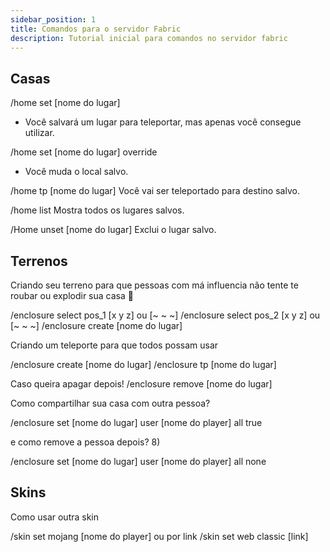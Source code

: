 ```yaml
---
sidebar_position: 1
title: Comandos para o servidor Fabric
description: Tutorial inicial para comandos no servidor fabric
---
```


## Casas

/home set [nome do lugar]
- Você salvará um lugar para teleportar, mas apenas você consegue utilizar.

/home set [nome do lugar] override 
- Você muda o local salvo.

/home tp [nome do lugar]
Você vai ser teleportado para destino salvo. 

/home list
Mostra todos os lugares salvos.

/Home unset [nome do lugar]
Exclui o lugar salvo.

## Terrenos


Criando seu terreno para que pessoas com má influencia não tente te roubar ou explodir sua casa 🙂

/enclosure select pos_1 [x y z] ou [\~ \~ \~]
/enclosure select pos_2 [x y z] ou [\~ \~ \~]
/enclosure create [nome do lugar]


Criando um teleporte para que todos possam usar

/enclosure create [nome do lugar]
/enclosure tp [nome do lugar]

Caso queira apagar depois!
/enclosure remove [nome do lugar]


Como compartilhar sua casa com outra pessoa?

/enclosure set [nome do lugar] user [nome do player] all true

e como remove a pessoa depois? 8)

/enclosure set [nome do lugar] user [nome do player] all none

## Skins

Como usar outra skin

/skin set mojang [nome do player]
ou por link 
/skin set web classic [link]
